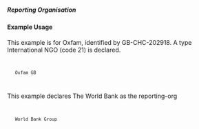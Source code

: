 ===== Reporting Organisation ===== 
{{for revision 1.03}}
==== Example Usage ====
This example is for Oxfam, identified by GB-CHC-202918. A type International NGO (code 21) is declared.

<code xml>
    <reporting-org ref="GB-CHC-202918" type="21">Oxfam GB</reporting-org>
</code>

This example declares The World Bank as the reporting-org

<code xml>
    <reporting-org ref="44000" type="40" xml:lang="en">World Bank Group</reporting-org>
</code>
